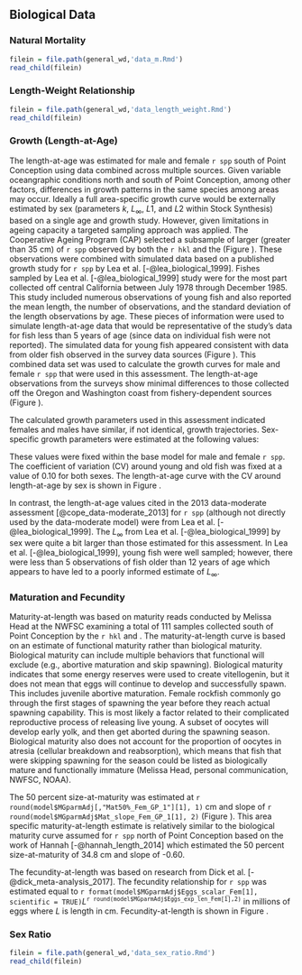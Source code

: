 ## Biological Data{#bio-data}

### Natural Mortality

```r
filein = file.path(general_wd,'data_m.Rmd')
read_child(filein)
```

### Length-Weight Relationship

```r
filein = file.path(general_wd,'data_length_weight.Rmd')
read_child(filein)
```

### Growth (Length-at-Age)

The length-at-age was estimated for male and female `r spp` south of Point Conception using data combined across multiple sources.  Given variable oceangraphic conditions north and south of Point Conception, among other factors, differences in growth patterns in the same species among areas may occur. Ideally a full area-specific growth curve would be externally estimated by sex (parameters $k$, $L_{\infty}$, $L1$, and $L2$ within Stock Synthesis) based on a single age and growth study. However, given limitations in ageing capacity  a targeted sampling approach was applied. The Cooperative Ageing Program (CAP) selected a subsample of larger (greater than 35 cm) of `r spp` observed by both the `r hkl` and the \Gls{s-wcgbt} (Figure \ref{fig:survey-len-at-age-data}). These observations were combined with simulated data based on a published growth study for `r spp` by Lea et al. [-@lea_biological_1999]. Fishes sampled by Lea et al. [-@lea_biological_1999] study were for the most part collected off central California between July 1978 through December 1985. This study included numerous observations of young fish and also reported the mean length, the number of observations, and the standard deviation of the length observations by age. These pieces of information were used to simulate length-at-age data that would be representative of the study's data for fish less than 5 years of age (since data on individual fish were not reported). The simulated data for young fish appeared consistent with data from older fish observed in the survey data sources (Figure \ref{fig:south-len-at-age-data}). This combined data set was used to calculate the growth curves for male and female `r spp` that were used in this assessment. The length-at-age observations from the surveys show minimal differences to those collected off the Oregon and Washington coast from fishery-dependent sources (Figure \ref{fig:len-at-age-comp}).

The calculated growth parameters used in this assessment indicated females and males have similar, if not identical, growth trajectories.  Sex-specific growth parameters were estimated at the following values:

\begin{centering}

Females $L_{\infty}$ = `r round(model$MGparmAdj$L_at_Amax_Fem_GP_1[1], 1)` cm; $k$ = `r round(model$MGparmAdj$VonBert_K_Fem_GP_1[1], 3)`

Males $L_{\infty}$ = `r round(model$MGparmAdj$L_at_Amax_Mal_GP_1[1], 1)` cm; $k$ = `r round(model$MGparmAdj$VonBert_K_Mal_GP_1[1], 3)`

\end{centering}

\vspace{0.75cm}

These values were fixed within the base model for male and female `r spp`. The coefficient of variation (CV) around young and old fish was fixed at a value of 0.10 for both sexes. The length-at-age curve with the CV around length-at-age by sex is shown in Figure \ref{fig:len-age-ss}. 

In contrast, the length-at-age values cited in the 2013 data-moderate assessment [@cope_data-moderate_2013] for `r spp` (although not directly used by the data-moderate model) were from Lea et al. [-@lea_biological_1999]. The $L_{\infty}$ from Lea et al. [-@lea_biological_1999] by sex were quite a bit larger than those estimated for this assessment. In Lea et al. [-@lea_biological_1999], young fish were well sampled; however, there were less than 5 observations of fish older than 12 years of age which appears to have led to a poorly informed estimate of $L_{\infty}$.    


### Maturation and Fecundity

Maturity-at-length was based on maturity reads conducted by Melissa Head at the NWFSC examining a total of 111 samples collected south of Point Conception by the `r hkl` and \Gls{s-wcgbt}. The maturity-at-length curve is based on an estimate of functional maturity rather than biological maturity. Biological maturity can include multiple behaviors that functional will exclude (e.g., abortive maturation and skip spawning). Biological maturity indicates that some energy reserves were used to create vitellogenin, but it does not mean that eggs will continue to develop and successfully spawn. This includes juvenile abortive maturation. Female rockfish commonly go through the first stages of spawning the year before they reach actual spawning capability. This is most likely a factor related to their complicated reproductive process of releasing live young. A subset of oocytes will develop early yolk, and then get aborted during the spawning season. Biological maturity also does not account for the proportion of oocytes in atresia (cellular breakdown and reabsorption), which means that fish that were skipping spawning for the season could be listed as biologically mature and functionally immature (Melissa Head, personal communication, NWFSC, NOAA). 

The 50 percent size-at-maturity was estimated at `r round(model$MGparmAdj[,"Mat50%_Fem_GP_1"][1], 1)` cm and slope of `r round(model$MGparmAdj$Mat_slope_Fem_GP_1[1], 2)` (Figure \ref{fig:maturity}). This area specific maturity-at-length estimate is relatively similar to the biological maturity curve assumed for `r spp` north of Point Conception based on the work of Hannah [-@hannah_length_2014] which estimated the 50 percent size-at-maturity of 34.8 cm and slope of -0.60.  

The fecundity-at-length was based on research from Dick et al. [-@dick_meta-analysis_2017]. The fecundity relationship for `r spp` was estimated equal to `r format(model$MGparmAdj$Eggs_scalar_Fem[1], scientific = TRUE)`$L$^`r round(model$MGparmAdj$Eggs_exp_len_Fem[1],2)`^ in millions of eggs where $L$ is length in cm. Fecundity-at-length is shown in Figure \ref{fig:fecundity}.


### Sex Ratio

```r
filein = file.path(general_wd,'data_sex_ratio.Rmd')
read_child(filein)
```